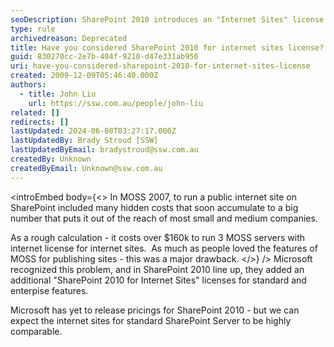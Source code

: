 ```yaml
---
seoDescription: SharePoint 2010 introduces an "Internet Sites" license for standard and enterprise features, making it a cost-effective solution for small and medium businesses to create public internet sites.
type: rule
archivedreason: Deprecated
title: Have you considered SharePoint 2010 for internet sites license?
guid: 830270cc-2e7b-404f-9210-d47e331ab956
uri: have-you-considered-sharepoint-2010-for-internet-sites-license
created: 2009-12-09T05:46:40.000Z
authors:
  - title: John Liu
    url: https://ssw.com.au/people/john-liu
related: []
redirects: []
lastUpdated: 2024-06-08T03:27:17.000Z
lastUpdatedBy: Brady Stroud [SSW]
lastUpdatedByEmail: bradystroud@ssw.com.au
createdBy: Unknown
createdByEmail: Unknown@ssw.com.au
---
```


<introEmbed
  body={<>
In MOSS 2007, to run a public internet site on SharePoint included many hidden costs that soon accumulate to a big number that puts it out of the reach of most small and medium companies.

As a rough calculation - it costs over $160k to run 3 MOSS servers with internet license for internet sites.  As much as people loved the features of MOSS for publishing sites - this was a major drawback.
  </>}
/>
Microsoft recognized this problem, and in SharePoint 2010 line up, they added an additional "SharePoint 2010 for Internet Sites" licenses for standard and enterpise features.

Microsoft has yet to release pricings for SharePoint 2010 - but we can expect the internet sites for standard SharePoint Server to be highly comparable.
